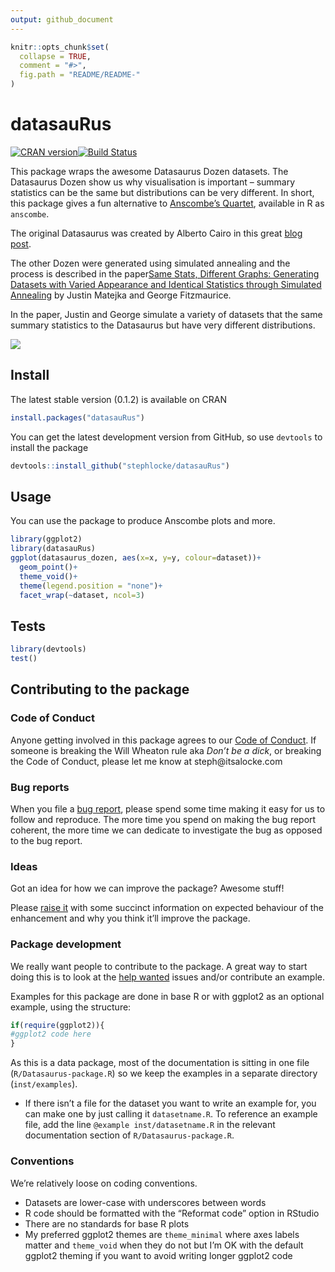 ```yaml
---
output: github_document
---
```


<!-- README.md is generated from README.Rmd. Please edit that file -->

```r
knitr::opts_chunk$set(
  collapse = TRUE,
  comment = "#>",
  fig.path = "README/README-"
)
```

# datasauRus
[![CRAN version](http://www.r-pkg.org/badges/version/datasauRus)](https://cran.r-project.org/package=datasauRus)[![Build Status](https://travis-ci.org/stephlocke/datasauRus.svg?branch=master)](https://travis-ci.org/stephlocke/datasauRus)

This package wraps the awesome Datasaurus Dozen datasets. The Datasaurus Dozen show us why visualisation is important -- summary statistics can be the same but distributions can be very different. In short, this package gives a fun alternative to [Anscombe's Quartet](https://en.wikipedia.org/wiki/Anscombe%27s_quartet), available in R as `anscombe`.

The original Datasaurus was created by Alberto Cairo in this great [blog post](http://www.thefunctionalart.com/2016/08/download-datasaurus-never-trust-summary.html).

The other Dozen were generated using simulated annealing and the process is described in the paper[Same Stats, Different Graphs: Generating Datasets with Varied Appearance and Identical Statistics through Simulated Annealing](https://www.autodeskresearch.com/publications/samestats) by Justin Matejka and George Fitzmaurice.

In the paper, Justin and George simulate a variety of datasets that the same summary statistics to the Datasaurus but have very different distributions. 

![](https://github.com/stephlocke/lazyCDN/blob/master/DinoSequential.gif?raw=true)


## Install
The latest stable version (0.1.2) is available on CRAN
```r
install.packages("datasauRus")
```

You can get the latest development version from GitHub, so use `devtools` to install the package

```r
devtools::install_github("stephlocke/datasauRus")
```

## Usage
You can use the package to produce Anscombe plots and more.

```r
library(ggplot2)
library(datasauRus)
ggplot(datasaurus_dozen, aes(x=x, y=y, colour=dataset))+
  geom_point()+
  theme_void()+
  theme(legend.position = "none")+
  facet_wrap(~dataset, ncol=3)
```

## Tests
```r
library(devtools)
test()
```

## Contributing to the package

### Code of Conduct
Anyone getting involved in this package agrees to our [Code of Conduct](CONDUCT.md). If someone is breaking the Will Wheaton rule aka *Don't be a dick*, or breaking the Code of Conduct, please let me know at steph@itsalocke.com

### Bug reports
When you file a [bug report](https://github.com/stephlocke/datasauRus/issues), please spend some time making it easy for us to follow and reproduce. The more time you spend on making the bug report coherent, the more time we can dedicate to investigate the bug as opposed to the bug report.

### Ideas
Got an idea for how we can improve the package? Awesome stuff!

Please [raise it](https://github.com/stephlocke/datasauRus/issues) with some succinct information on expected behaviour of the enhancement and why you think it'll improve the package.

### Package development
We really want people to contribute to the package. A great way to start doing this is to look at the [help wanted](https://github.com/stephlocke/datasauRus/issues?q=is%3Aissue+is%3Aopen+label%3A%22help+wanted%22) issues and/or contribute an example.

Examples for this package are done in base R or with ggplot2 as an optional example, using the structure:

```r
if(require(ggplot2)){
#ggplot2 code here
}
```

As this is a data package, most of the documentation is sitting in one file (`R/Datasaurus-package.R`) so we keep the examples in a separate directory (`inst/examples`). 

- If there isn't a file for the dataset you want to write an example for, you can make one by just calling it `datasetname.R`. To reference an example file, add the line `@example inst/datasetname.R` in the relevant documentation section of `R/Datasaurus-package.R`.

### Conventions
We're relatively loose on coding conventions. 

- Datasets are lower-case with underscores between words
- R code should be formatted with the "Reformat code" option in RStudio
- There are no standards for base R plots
- My preferred ggplot2 themes are `theme_minimal` where axes labels matter and `theme_void` when they do not but I'm OK with the default ggplot2 theming if you want to avoid writing longer ggplot2 code
